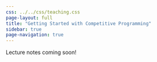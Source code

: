 ```yaml
---
css: ../../css/teaching.css
page-layout: full
title: "Getting Started with Competitive Programming"
sidebar: true
page-navigation: true
---
```


Lecture notes coming soon!

